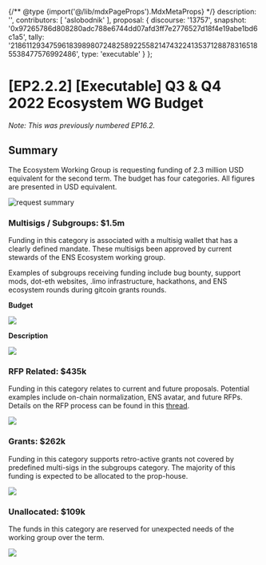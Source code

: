 {/** @type {import('@/lib/mdxPageProps').MdxMetaProps} */}
    description: '',
    contributors: [
        'aslobodnik'
    ],
    proposal: {
        discourse: '13757',
        snapshot: '0x97265786d808280adc788e6744dd07afd3ff7e2776527d18f4e19abe1bd6c1a5',
        tally: '21861129347596183989807248258922558214743224135371288783165185538477576992486',
        type: 'executable'
    }
};

# [EP2.2.2] [Executable] Q3 & Q4 2022 Ecosystem WG Budget

_Note: This was previously numbered EP16.2._

## Summary

The Ecosystem Working Group is requesting funding of 2.3 million USD equivalent for the second term. The budget has four categories. All figures are presented in USD equivalent.

![request summary](/dao/proposals/2.2.2-1.png)

### Multisigs / Subgroups: $1.5m

Funding in this category is associated with a multisig wallet that has a clearly defined mandate. These multisigs been approved by current stewards of the ENS Ecosystem working group.

Examples of subgroups receiving funding include bug bounty, support mods, dot-eth websites, .limo infrastructure, hackathons, and ENS ecosystem rounds during gitcoin grants rounds.

**Budget**

![](/dao/proposals/2.2.2-2.png)

**Description**

![](/dao/proposals/2.2.2-3.png)

### RFP Related: $435k

Funding in this category relates to current and future proposals. Potential examples include on-chain normalization, ENS avatar, and future RFPs. Details on the RFP process can be found in this [thread](https://discuss.ens.domains/t/transitioning-the-dao-to-an-rfp-model/11821).

![](/dao/proposals/2.2.2-4.png)

### Grants: $262k

Funding in this category supports retro-active grants not covered by predefined multi-sigs in the subgroups category. The majority of this funding is expected to be allocated to the prop-house.

![](/dao/proposals/2.2.2-5.png)

### Unallocated: $109k

The funds in this category are reserved for unexpected needs of the working group over the term.

![](/dao/proposals/2.2.2-6.png)
